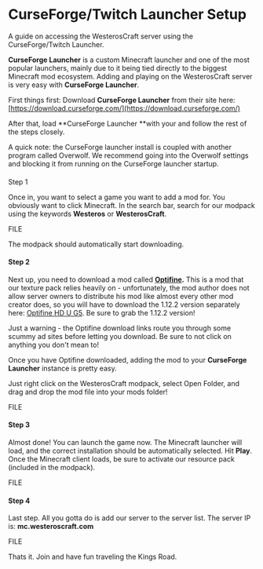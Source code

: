 # CurseForge/Twitch Launcher Setup

A guide on accessing the WesterosCraft server using the CurseForge/Twitch Launcher.


**CurseForge Launcher** is a custom Minecraft launcher and one of the most popular launchers, mainly due to it being tied directly to the biggest Minecraft mod ecosystem. Adding and playing on the WesterosCraft server is very easy with **CurseForge Launcher**.  
  
First things first: Download **CurseForge Launcher** from their site here: [https://download.curseforge.com/](https://download.curseforge.com/)

After that, load **CurseForge Launcher **with your and follow the rest of the steps closely.  





<Callout>
A quick note: the CurseForge launcher install is coupled with another program called Overwolf.  We recommend going into the Overwolf settings and blocking it from running on the CurseForge launcher startup.
</Callout>


####   
Step 1

Once in, you want to select a game you want to add a mod for.  You obviously want to click Minecraft.   In the search bar, search for our modpack using the keywords **Westeros** or **WesterosCraft**.



FILE





The modpack should automatically start downloading.  


#### Step 2

Next up, you need to download a mod called **[Optifine](https://optifine.net/home).**  This is a mod that our texture pack relies heavily on - unfortunately, the mod author does not allow server owners to distribute his mod like almost every other mod creator does, so you will have to download the 1.12.2 version separately here: [Optifine HD U G5](http://adfoc.us/serve/sitelinks/?id=475250&url=http://optifine.net/adloadx?f=OptiFine_1.12.2_HD_U_G5.jar&x=b647).  Be sure to grab the 1.12.2 version!  
  



<Callout>
Just a warning - the Optifine download links route you through some scummy ad sites before letting you download.  Be sure to not click on anything you don't mean to!
</Callout>




Once you have Optifine downloaded, adding the mod to your **CurseForge Launcher** instance is pretty easy.  
  
Just right click on the WesterosCraft modpack, select Open Folder, and drag and drop the mod file into your mods folder!  
  


FILE





#### Step 3

Almost done!  You can launch the game now.  The Minecraft launcher will load, and the correct installation should be automatically selected.  Hit **Play**.  Once the Minecraft client loads, be sure to activate our resource pack (included in the modpack).  
  


FILE





#### Step 4

Last step.  All you gotta do is add our server to the server list.  The server IP is: **mc.westeroscraft.com**



FILE





Thats it.  Join and have fun traveling the Kings Road.